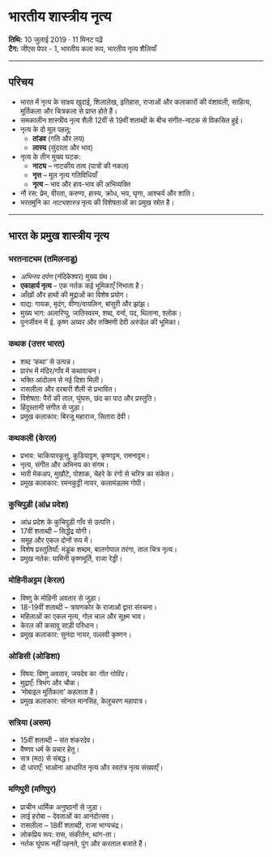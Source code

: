 # भारतीय शास्त्रीय नृत्य

**तिथि:** 10 जुलाई 2019 · 11 मिनट पढ़ें  
**टैग:** जीएस पेपर - 1, भारतीय कला रूप, भारतीय नृत्य शैलियाँ

---

## परिचय
- भारत में नृत्य के साक्ष्य खुदाई, शिलालेख, इतिहास, राजाओं और कलाकारों की वंशावली, साहित्य, मूर्तिकला और चित्रकला से प्राप्त होते हैं।
- समकालीन शास्त्रीय नृत्य शैली 12वीं से 19वीं शताब्दी के बीच संगीत-नाटक से विकसित हुई।
- नृत्य के दो मूल पहलू: 
  - **तांडव** (गति और लय)
  - **लास्य** (सुंदरता और भाव)
- नृत्य के तीन मुख्य घटक:
  - **नाट्य** – नाटकीय तत्व (पात्रों की नकल)
  - **नृत्त** – मूल नृत्य गतिविधियाँ
  - **नृत्य** – भाव और हाव-भाव की अभिव्यक्ति
- नौ रस: प्रेम, वीरता, करुणा, हास्य, क्रोध, भय, घृणा, आश्चर्य और शांति।
- भरतमुनि का *नाट्यशास्त्र* नृत्य की विशेषताओं का प्रमुख स्रोत है।

---

## भारत के प्रमुख शास्त्रीय नृत्य

### भरतनाट्यम (तमिलनाडु)
- *अभिनय दर्पण* (नंदिकेश्वर) मुख्य ग्रंथ।
- **एकाहार्य नृत्य** – एक नर्तक कई भूमिकाएँ निभाता है।
- आँखों और हाथों की मुद्राओं का विशेष प्रयोग।
- वाद्य: गायक, मृदंग, वीणा/वायलिन, बांसुरी और झांझ।
- मुख्य भाग: अलारिप्पु, जातिस्वरम, शब्द, वर्ना, पद, थिलाना, श्लोक।
- पुनर्जीवन में ई. कृष्ण अय्यर और रुक्मिणी देवी अरुंडेल की भूमिका।

### कथक (उत्तर भारत)
- शब्द ‘कथा’ से उत्पन्न।
- प्रारंभ में मंदिर/गाँव में कथावाचन।
- भक्ति आंदोलन से नई दिशा मिली।
- रासलीला और दरबारी शैली से प्रभावित।
- विशेषता: पैरों की ताल, घुंघरू, छंद का पाठ और प्रस्तुति।
- हिंदुस्तानी संगीत से जुड़ा।
- प्रमुख कलाकार: बिरजू महाराज, सितारा देवी।

### कथकली (केरल)
- प्रभाव: चाकियारकूत्तु, कूडियाट्टम, कृष्णट्टम, रामनाट्टम।
- नृत्य, संगीत और अभिनय का संगम।
- भारी मेकअप, मुखौटे, पोशाक, चेहरे के रंगों से चरित्र का संकेत।
- प्रमुख कलाकार: रमनकुट्टी नायर, कलामंडलम गोपी।

### कुचिपुड़ी (आंध्र प्रदेश)
- आंध्र प्रदेश के कुचिपुड़ी गाँव से उत्पत्ति।
- 17वीं शताब्दी – सिद्धेंद्र योगी।
- समूह और एकल दोनों रूप में।
- विशेष प्रस्तुतियाँ: मंडूक शब्दम, बालगोपाल तरंगा, ताल चित्र नृत्य।
- प्रमुख नर्तक: यामिनी कृष्णमूर्ति, राजा रेड्डी।

### मोहिनीअट्टम (केरल)
- विष्णु के मोहिनी अवतार से जुड़ा।
- 18-19वीं शताब्दी – त्रावणकोर के राजाओं द्वारा संरचना।
- महिलाओं का एकल नृत्य, गोल चाल और सूक्ष्म भाव।
- केरल की कसावु साड़ी परिधान।
- प्रमुख कलाकार: सुनंदा नायर, पल्लवी कृष्णन।

### ओडिसी (ओडिशा)
- विषय: विष्णु अवतार, जयदेव का *गीत गोविंद*।
- मुद्राएँ: त्रिभंग और चौक।
- ‘मोबाइल मूर्तिकला’ कहलाता है।
- प्रमुख कलाकार: सोनल मानसिंह, केलुचरण महापात्र।

### सत्रिया (असम)
- 15वीं शताब्दी – संत शंकरदेव।
- वैष्णव धर्म के प्रचार हेतु।
- सत्र (मठ) से संबद्ध।
- दो धाराएँ: भाओना आधारित नृत्य और स्वतंत्र नृत्य संख्याएँ।

### मणिपुरी (मणिपुर)
- प्राचीन धार्मिक अनुष्ठानों से जुड़ा।
- लाई हरोबा – देवताओं का आनंदोत्सव।
- रासलीला – 18वीं शताब्दी, राजा भाग्यचंद्र।
- लोकप्रिय रूप: रास, संकीर्तन, थांग-ता।
- नर्तक घुंघरू नहीं पहनते, पुंग और करताल बजाते हैं।
